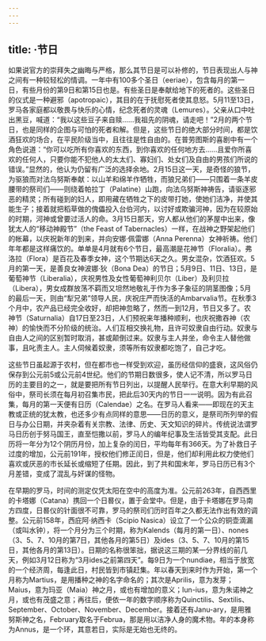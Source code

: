```yaml
---
---
---
```

title: ·节日
---




如果说官方的崇拜失之幽晦与严格，那么其节日是可以补修的，节日表现出人与神之间有一种较轻松的情调。一年中有100多个圣日（eeriae），包含每月的第一日，有些月份的第9日和第15日也是。有些圣日是奉献给地下的死者的。这些圣日的仪式是一种避邪（apotropaic），其目的在于抚慰死者使其息怒。5月11至13日，罗马各家庭都以敬畏与快乐的心情，纪念死者的灵魂（Lemures）。父亲从口中吐出黑豆，喊道：“我以这些豆子来自赎……我祖先的阴魂，请走吧！”2月的两个节日，也是同样的企图与可怕的死者和解。但是，这些节日的绝大部分时间，都是饮酒狂欢的场合，在平民阶级当中，且往往是性自由的。在普劳图斯的喜剧中有一个角色说道：“你可以吃所有你喜欢的东西，到你喜欢的任何地方去……且爱你所喜欢的任何人，只要你能不犯他人的太太们、寡妇们、处女们及自由的男孩们所说的错误。”显然的，他认为仍留有广泛的选择余地。2月15日这一天，是奇怪的狼节，为驱狼而对法乌努斯奉献：以山羊和绵羊作牺牲，而狼兄弟们——只围着一条羊皮腰带的祭司们——则绕着帕拉丁（Palatine）山跑，向法乌努斯神祷告，请驱逐邪恶的精灵；所有碰到的妇人，即用藏在牺牲之下的皮带打她，使她们洁净，并使其能生子；接着就把稻草做的傀儡投入台伯河内，以讨好或欺骗河神，因为在较原始的时期，河神或曾要过活人的命。3月15日那天，穷人都从他们的茅屋中出来，像犹太人的“移动神殿节”（the Feast of Tabernacles）一样，在战神之野架起他们的帐幕，以庆祝新年的到来，并向安娜·佩雷娜（Anna Perenna）女神祈祷。他们年年都是这样痛饮的。单单是4月就有6个节日，最高潮是花神节（Floralia）。弗洛拉（Flora）是百花及春季女神，这个节期达6天之久。男女混杂，饮酒狂欢。5月的第一天，是善良女神波娜·狄（Bona Dea）的节日；5月9日、11日、13日，是葡萄神节（Liberalia），庆祝男性及女性葡萄神利贝尔（Liber）及利贝拉（Libera），男女成群放荡不羁而又坦然地敬礼于作为多子象征的阴茎图像；5月的最后一天，则由“犁兄弟”领导人民，庆祝庄严而快活的Ambarvalia节。在秋季3个月中，农产品已经完全收好，却把神忽略了，然而一到12月，节日又多了。农神节（Saturnalia）自17日至23日，人们预祝来年播种顺利，也庆祝撒吞神（农神）的愉快而不分阶级的统治。人们互相交换礼物，且许可奴隶自由行动。奴隶与自由人之间的区别暂时取消，甚或颠倒过来。奴隶与主人并坐，命令主人替他做事，且叱责主人。主人伺候着奴隶，须等所有奴隶都吃饱了，自己才吃。

这些节日虽起源于农村，但在都市也一样受到欢迎，虽历经信仰的盛衰，这风俗仍保存到公元前5或公元前4世纪。他们的节期日数很多，使人记不清，所以罗马日历的主要目的之一，就是要把所有节日列出，以提醒人民举行。在意大利早期的风俗中，祭司长须在每月初召集市民，把此后30天内的节日一一说明。因为有此召集，每月的第一天便有日历（Calendae）之名。在罗马人看来——即现在的天主教或正统的犹太教，也还多少有点同样的意思——日历的意义，是祭司所列举的假日与办公日期，并夹杂着有关宗教、法律、历史、天文知识的碎片。传统说法谓罗马日历创于努马国王，直至恺撒以前，罗马人的编年纪事及生活皆受其支配。此日历将一年分为12个阴历月份，加上复杂的闰日，平均每年有366天。为了补救日子过度的增加，公元前191年，授权他们修正闰日，但是，他们却利用此权力使他们喜欢或厌恶的市长延长或缩短了任期。因此，到了共和国末年，罗马日历已有3个月差错，变成了混乱与奸谋的怪物。

在早期的罗马，时间的测定仅凭太阳在空中的高度为准。公元前263年，自西西里的卡塔娜（Catana）携回一个日晷仪，置于会堂中。但是，由于卡塔娜在罗马南方四度，日晷仪的针面很不可靠，罗马的祭司们历时百年之久都无法作出有效的调整。公元前158年，西庇阿·纳西卡（Scipio Nasica）设立了一个公众的铜壶滴漏（或叫水钟），将一个月分为三个时期，称为Kalends（每月的第一日）、nones（3、5、7、10月的第7日，其他各月的第5日）及ides（3、5、7、10月的第15日，其他各月的第13日）。日期的名称很笨拙，据说这三期的某一分界线的前几天，例如3月12日称为“3月ides之前第四天”。每9日为一个nundiae，相当于放宽的一个经济周，每逢此日，村民皆到市镇赶集。年以春天到来时作为开始，第一个月称为Martius，是用播种之神的名字命名的；其次是Aprilis，意为发芽；Maius，意为玛亚（Maia）神之月，或也有增加的意义；Iun-ius，意为朱诺神之月，或也有茂盛之意；再往后，便依一年的数字顺序称为Quinctilis、Sextilis、September、October、November、December。接着还有Janu-ary，是用雅努斯神之名，February取名于Februa，那是用以洁净人身的魔术物。年的本身称为Annus，是一个环，其意若日，实际是无始也无终的。